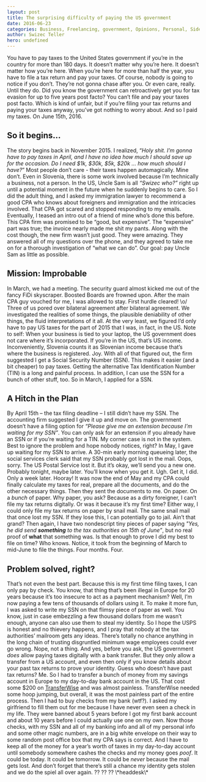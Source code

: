 ```yaml
---
layout: post
title: The surprising difficulty of paying the US government
date: 2016-06-23
categories: Business, Freelancing, government, Opinions, Personal, Side Projects, startup, taxes
author: Swizec Teller
hero: undefined
---
```


You have to pay taxes to the United States government if you’re in the country for more than 180 days. It doesn’t matter why you’re here. It doesn’t matter how you’re here. When you’re here for more than half the year, you have to file a tax return and pay your taxes. Of course, nobody is going to notice if you don’t. They’re not gonna chase after you. Or even care, really. Until they do. Did you know the government can retroactively get you for tax evasion for up to five years post facto? You can’t file and pay your taxes post facto. Which is kind of unfair, but if you’re filing your tax returns and paying your taxes anyway, you’ve got nothing to worry about. And so I paid my taxes. On June 15th, 2016.

## So it begins…

The story begins back in November 2015. I realized, “_Holy shit. I’m gonna have to pay taxes in April, and I have no idea how much I should save up for the occasion. Do I need $1k, $30k, $5k, $20k … how much should I have?_” Most people don’t care - their taxes happen automagically. Mine don’t. Even in Slovenia, there is some work involved because I’m technically a business, not a person. In the US, Uncle Sam is all _“Swizec who?”_ right up until a potential moment in the future when he suddenly begins to care. So I did the adult thing, and I asked my immigration lawyer to recommend a good CPA who knows about foreigners and immigration and the intricacies involved. That CPA got scared and stopped responding to my emails. Eventually, I teased an intro out of a friend of mine who’s done this before. This CPA firm was promised to be “good, but expensive”. The “expensive” part was true; the invoice nearly made me shit my pants. Along with the cost though, the new firm wasn’t just good. They were amazing. They answered all of my questions over the phone, and they agreed to take me on for a thorough investigation of “what we can do”. Our goal: pay Uncle Sam as little as possible.

## Mission: Improbable

In March, we had a meeting. The security guard almost kicked me out of the fancy FiDi skyscraper. Boosted Boards are frowned upon. After the main CPA guy vouched for me, I was allowed to stay. First hurdle cleared! \\o/ Three of us pored over bilateral agreement after bilateral agreement. We investigated the realities of some things, the plausible deniability of other things, the fluid interpretations of it all. At the very least, we figured I’d only have to pay US taxes for the part of 2015 that I was, in fact, in the US. Note to self: When your business is tied to your laptop, the US government does not care where it’s incorporated. If you’re in the US, that’s US income. Inconveniently, Slovenia counts it as Slovenian income because that’s where the business is registered. Joy. With all of that figured out, the firm suggested I get a Social Security Number (SSN). This makes it easier (and a bit cheaper) to pay taxes. Getting the alternative Tax Identification Number (TIN) is a long and painful process. In addition, I can use the SSN for a bunch of other stuff, too. So in March, I applied for a SSN.

## A Hitch in the Plan

By April 15th – the tax filing deadline – I still didn’t have my SSN. The accounting firm suggested I give it up and move on. The government doesn’t have a filing option for _“Please give me an extension because I’m waiting for my SSN”_. You can only ask for an extension if you already have an SSN or if you’re waiting for a TIN. My corner case is not in the system. Best to ignore the problem and hope nobody notices, right? In May, I gave up waiting for my SSN to arrive. A 30-min early morning queueing later, the social services clerk said that my SSN probably got lost in the mail. Oops, sorry. The US Postal Service lost it. But it’s okay, we’ll send you a new one. Probably tonight, maybe later. You’ll know when you get it. Ugh. Get it, I did. Only a week later. Hooray! It was now the end of May and my CPA could finally calculate my taxes for real, prepare all the documents, and do the other necessary things. Then they sent the documents to me. On paper. On a _bunch_ of paper. Why paper, you ask? Because as a dirty foreigner, I can’t file my tax returns digitally. Or was it because it’s my first time? Either way, I could only file my tax returns on paper by snail mail. The same snail mail that once lost my SSN. If they lose this, I can potentially go to jail. Ain’t that grand? Then again, I have two nondescript tiny pieces of paper saying _"Yes, he did send **something** to the tax authorities on 15th of June”_, but no real proof of **what** that something was. Is that enough to prove I did my best to file on time? Who knows. Notice, it took from the beginning of March to mid-June to file the things. Four months. Four.

## Problem solved, right?

That’s not even the best part. Because this is my first time filing taxes, I can only pay by check. You know, that thing that’s been illegal in Europe for 20 years because it’s too insecure to act as a payment mechanism? Well, I’m now paying a few tens of thousands of dollars using it. To make it more fun, I was asked to write my SSN on that flimsy piece of paper as well. You know, just in case embezzling a few thousand dollars from me wasn’t enough, anyone can also use them to steal my identity. So I hope the USPS is honest and no thievery happens, and I pray that nobody at the tax authorities’ mailroom gets any ideas. There’s totally no chance anything in the long chain of trusting disgruntled minimum wage employees could ever go wrong. Nope, not a thing. And yes, before you ask, the US government _does_ allow paying taxes digitally with a bank transfer. But they only allow a transfer from a US account, and even then only if you know details about your past tax returns to prove your identity. Guess who doesn’t have past tax returns? Me. So I had to transfer a bunch of money from my savings account in Europe to my day-to-day bank account in the US. That cost some $200 on [TransferWise](http://transferwise.com/) and was almost painless. TransferWise needed some hoop jumping, but overall, it was the most painless part of the entire process. Then I had to buy checks from my bank (wtf?). I asked my girlfriend to fill them out for me because I have never even seen a check in my life. They were banned about 5 years before I got my first bank account and about 10 years before I could actually use one on my own. Now those checks, with my SSN and all of my banking info and all of my personal info and some other magic numbers, are in a big white envelope on their way to some random post office box that my CPA says is correct. And I have to keep all of the money for a year’s worth of taxes in my day-to-day account until somebody somewhere cashes the checks and my money goes _poof_. It could be today. It could be tomorrow. It could be _never_ because the mail gets lost. And don’t forget that there’s still a chance my identity gets stolen and we do the spiel all over again. ?? ?? ?? \\\*headdesk\\\*
